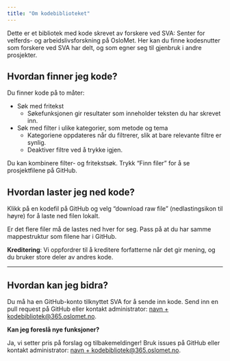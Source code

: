 ```yaml
---
title: "Om kodebiblioteket"
---
```


Dette er et bibliotek med kode skrevet av forskere ved SVA: Senter for velferds- og arbeidslivsforskning på OsloMet. Her kan du finne kodesnutter som forskere ved SVA har delt, og som egner seg til gjenbruk i andre prosjekter. 

## Hvordan finner jeg kode?

Du finner kode på to måter:

* Søk med fritekst
    + Søkefunksjonen gir resultater som inneholder teksten du har skrevet inn. 
* Søk med filter i ulike kategorier, som metode og tema
    + Kategoriene oppdateres når du filtrerer, slik at bare relevante filtre er synlig. 
    + Deaktiver filtre ved å trykke igjen.

Du kan kombinere filter- og fritekstsøk. Trykk "Finn filer" for å se prosjektfilene på GitHub.

## Hvordan laster jeg ned kode?

Klikk på en kodefil på GitHub og velg "download raw file" (nedlastingsikon til høyre) for å laste ned filen lokalt. 

Er det flere filer må de lastes ned hver for seg. Pass på at du har samme mappestruktur som filene har i GitHub.

**Kreditering**: Vi oppfordrer til å kreditere forfatterne når det gir mening, og du bruker store deler av andres kode.

---

## Hvordan kan jeg bidra?

Du må ha en GitHub-konto tilknyttet SVA for å sende inn kode. Send inn en pull request på GitHub eller kontakt administrator: [navn + kodebibliotek@365.oslomet.no](mailto:kodebibliotek@365.oslomet.no).

**Kan jeg foreslå nye funksjoner?**

Ja, vi setter pris på forslag og tilbakemeldinger! Bruk issues på GitHub eller kontakt administrator: [navn + kodebibliotek@365.oslomet.no](mailto:kodebibliotek@365.oslomet.no).